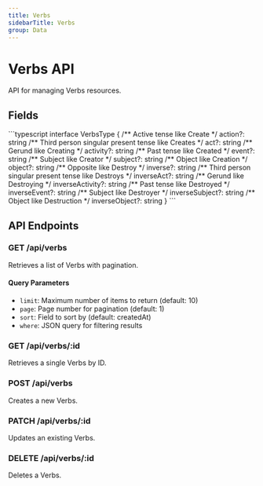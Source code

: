 ```yaml
---
title: Verbs
sidebarTitle: Verbs
group: Data
---
```



# Verbs API

API for managing Verbs resources.

## Fields

<TSDoc>
```typescript
interface VerbsType {
  /** Active tense like Create */
  action?: string
  /** Third person singular present tense like Creates */
  act?: string
  /** Gerund like Creating */
  activity?: string
  /** Past tense like Created */
  event?: string
  /** Subject like Creator */
  subject?: string
  /** Object like Creation */
  object?: string
  /** Opposite like Destroy */
  inverse?: string
  /** Third person singular present tense like Destroys */
  inverseAct?: string
  /** Gerund like Destroying */
  inverseActivity?: string
  /** Past tense like Destroyed */
  inverseEvent?: string
  /** Subject like Destroyer */
  inverseSubject?: string
  /** Object like Destruction */
  inverseObject?: string
}
```
</TSDoc>


## API Endpoints

### GET /api/verbs
Retrieves a list of Verbs with pagination.

#### Query Parameters
- `limit`: Maximum number of items to return (default: 10)
- `page`: Page number for pagination (default: 1)
- `sort`: Field to sort by (default: createdAt)
- `where`: JSON query for filtering results

### GET /api/verbs/:id
Retrieves a single Verbs by ID.

### POST /api/verbs
Creates a new Verbs.

### PATCH /api/verbs/:id
Updates an existing Verbs.

### DELETE /api/verbs/:id
Deletes a Verbs.

